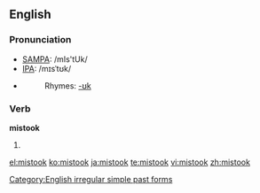 ==English==

===Pronunciation===
*[[SAMPA]]: /mIs'tUk/
*[[IPA]]: /mɪsˈtʊk/
*{{audio|en-us-mistook.ogg|Audio (US)}}
*:Rhymes: [[Rhymes:English:-ʊk|-ʊk]]

===Verb===
'''mistook'''
# {{simple past of|[[mistake]]}}

[[Category:English irregular simple past forms]]

[[el:mistook]]
[[ko:mistook]]
[[ja:mistook]]
[[te:mistook]]
[[vi:mistook]]
[[zh:mistook]]